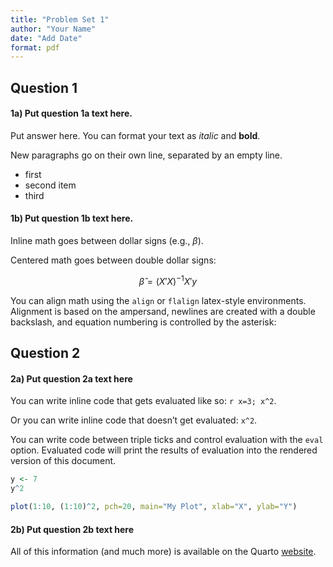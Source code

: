 ```yaml
---
title: "Problem Set 1"
author: "Your Name"
date: "Add Date"
format: pdf
---
```


## Question 1

#### 1a) Put question 1a text here.

Put answer here. You can format your text as *italic* and **bold**.

New paragraphs go on their own line, separated by an empty line.

-   first
-   second item
-   third

#### 1b) Put question 1b text here.

Inline math goes between dollar signs (e.g., $\beta$).

Centered math goes between double dollar signs:

$$ \hat{\beta} = (X'X)^{-1}X'y $$

You can align math using the `align` or `flalign` latex-style environments. Alignment is based on the ampersand, newlines are created with a double backslash, and equation numbering is controlled by the asterisk:

```{=tex}
\begin{align*}
  c^2 
  &= a^2 + b^2 \\
  &= (a \times a) + (b \times b)
\end{align*}
```
## Question 2

#### 2a) Put question 2a text here

You can write inline code that gets evaluated like so: `r x=3; x^2`.

Or you can write inline code that doesn't get evaluated: `x^2`.

You can write code between triple ticks and control evaluation with the `eval` option. Evaluated code will print the results of evaluation into the rendered version of this document.

```r
y <- 7
y^2
```

```r
plot(1:10, (1:10)^2, pch=20, main="My Plot", xlab="X", ylab="Y")
```

#### 2b) Put question 2b text here

All of this information (and much more) is available on the Quarto [website](https://quarto.org/docs/guide/).
